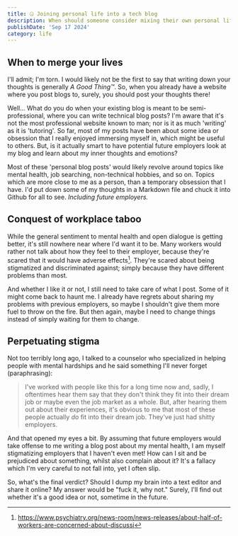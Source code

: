 ```yaml
---
title: 🤐 Joining personal life into a tech blog
description: When should someone consider mixing their own personal life into a blog?
publishDate: 'Sep 17 2024'
category: life
---
```


## When to merge your lives

I'll admit; I'm torn. I would likely not be the first to say that writing down your thoughts is generally *A Good Thing™*. So, when you already have a website where you post blogs to, surely, you should post your thoughts there!

Well... What do you do when your existing blog is meant to be semi-professional, where you can write technical blog posts? I'm aware that it's not the most professional website known to man; nor is it as much 'writing' as it is 'tutoring'. So far, most of my posts have been about some idea or obsession that I really enjoyed immersing myself in, which might be useful to others. But, is it actually smart to have potential future employers look at my blog and learn about my inner thoughts and emotions?

Most of these 'personal blog posts' would likely revolve around topics like mental health, job searching, non-technical hobbies, and so on. Topics which are more close to me as a person, than a temporary obsession that I have. I'd put down some of my thoughts in a Markdown file and chuck it into Github for all to see. *Including future employers.*

## Conquest of workplace taboo

While the general sentiment to mental health and open dialogue is getting better, it's still nowhere near where I'd want it to be. Many workers would rather not talk about how they feel to their employer, because they're scared that it would have adverse effects[^1]. They're scared about being stigmatized and discriminated against; simply because they have different problems than most.

And whether I like it or not, I still need to take care of what I post. Some of it might come back to haunt me. I already have regrets about sharing my problems with previous employers, so maybe I shouldn't give them more fuel to throw on the fire. But then again, maybe I need to change things instead of simply waiting for them to change.

## Perpetuating stigma

Not too terribly long ago, I talked to a counselor who specialized in helping people with mental hardships and he said something I'll never forget (paraphrasing):

> I've worked with people like this for a long time now and, sadly, I oftentimes hear them say that they don't think they fit into their dream job or maybe even the job market as a whole.
> But, after hearing them out about their experiences, it's obvious to me that most of these people actually *do* fit into their dream job. They've just had shitty employers.

And that opened my eyes a bit. By assuming that future employers would take offense to me writing a blog post about my mental health, I am myself stigmatizing employers that I haven't even met! How can I sit and be prejudiced about something, whilst also complain about it? It's a fallacy which I'm very careful to not fall into, yet I often slip.

So, what's the final verdict? Should I dump my brain into a text editor and share it online? My answer would be "fuck it, why not." Surely, I'll find out whether it's a good idea or not, sometime in the future.

[^1]: https://www.psychiatry.org/news-room/news-releases/about-half-of-workers-are-concerned-about-discussi